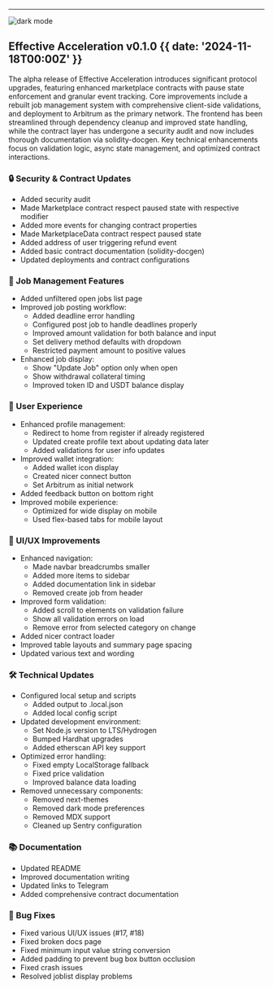 
---

![dark mode](@/images/changelog-1.webp)

## Effective Acceleration v0.1.0 {{  date: '2024-11-18T00:00Z' }}

The alpha release of Effective Acceleration introduces significant protocol upgrades, featuring enhanced marketplace contracts with pause state enforcement and granular event tracking. Core improvements include a rebuilt job management system with comprehensive client-side validations, and deployment to Arbitrum as the primary network. The frontend has been streamlined through dependency cleanup and improved state handling, while the contract layer has undergone a security audit and now includes thorough documentation via solidity-docgen. Key technical enhancements focus on validation logic, async state management, and optimized contract interactions.

### 🔒 Security & Contract Updates
- Added security audit
- Made Marketplace contract respect paused state with respective modifier
- Added more events for changing contract properties
- Made MarketplaceData contract respect paused state
- Added address of user triggering refund event
- Added basic contract documentation (solidity-docgen)
- Updated deployments and contract configurations

### 💼 Job Management Features
- Added unfiltered open jobs list page
- Improved job posting workflow:
  - Added deadline error handling
  - Configured post job to handle deadlines properly
  - Improved amount validation for both balance and input
  - Set delivery method defaults with dropdown
  - Restricted payment amount to positive values
- Enhanced job display:
  - Show "Update Job" option only when open
  - Show withdrawal collateral timing
  - Improved token ID and USDT balance display

### 👤 User Experience
- Enhanced profile management:
  - Redirect to home from register if already registered
  - Updated create profile text about updating data later
  - Added validations for user info updates
- Improved wallet integration:
  - Added wallet icon display
  - Created nicer connect button
  - Set Arbitrum as initial network
- Added feedback button on bottom right
- Improved mobile experience:
  - Optimized for wide display on mobile
  - Used flex-based tabs for mobile layout

### 🎨 UI/UX Improvements
- Enhanced navigation:
  - Made navbar breadcrumbs smaller
  - Added more items to sidebar
  - Added documentation link in sidebar
  - Removed create job from header
- Improved form validation:
  - Added scroll to elements on validation failure
  - Show all validation errors on load
  - Remove error from selected category on change
- Added nicer contract loader
- Improved table layouts and summary page spacing
- Updated various text and wording

### 🛠 Technical Updates
- Configured local setup and scripts
  - Added output to .local.json
  - Added local config script
- Updated development environment:
  - Set Node.js version to LTS/Hydrogen
  - Bumped Hardhat upgrades
  - Added etherscan API key support
- Optimized error handling:
  - Fixed empty LocalStorage fallback
  - Fixed price validation
  - Improved balance data loading
- Removed unnecessary components:
  - Removed next-themes
  - Removed dark mode preferences
  - Removed MDX support
  - Cleaned up Sentry configuration

### 📚 Documentation
- Updated README
- Improved documentation writing
- Updated links to Telegram
- Added comprehensive contract documentation

### 🐛 Bug Fixes
- Fixed various UI/UX issues (#17, #18)
- Fixed broken docs page
- Fixed minimum input value string conversion
- Added padding to prevent bug box button occlusion
- Fixed crash issues
- Resolved joblist display problems
